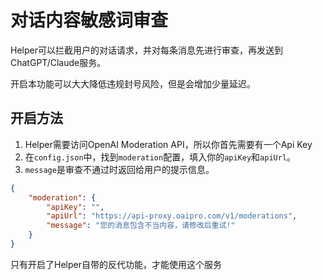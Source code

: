 
# 对话内容敏感词审查
Helper可以拦截用户的对话请求，并对每条消息先进行审查，再发送到ChatGPT/Claude服务。

<Callout type="info">
    开启本功能可以大大降低违规封号风险，但是会增加少量延迟。
</Callout>

## 开启方法
1. Helper需要访问OpenAI Moderation API，所以你首先需要有一个Api Key
2. 在`config.json`中，找到`moderation`配置，填入你的`apiKey`和`apiUrl`。
3. `message`是审查不通过时返回给用户的提示信息。

```json
{
    "moderation": {
        "apiKey": "",
        "apiUrl": "https://api-proxy.oaipro.com/v1/moderations",
        "message": "您的消息包含不当内容，请修改后重试!"
    }
}
```

<Callout type="default">
    只有开启了Helper自带的反代功能，才能使用这个服务
</Callout>